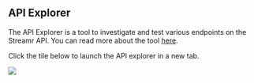 

## API Explorer
The API Explorer is a tool to investigate and test various endpoints on the Streamr API. You can read more about the tool [here](https://medium.com/streamrblog/the-new-api-explorer-for-streamr-developers-e6af28c2c808). 

Click the tile below to launch the API explorer in a new tab.

<div className={docsStyles.centered}>
    <a href="https://api-explorer.streamr.com" target="_blank">
        <img src={ApiExplorerImg} />
    </a>
</div>
